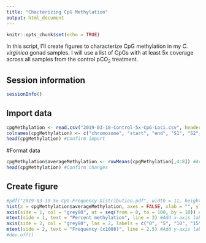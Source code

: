 ```yaml
---
title: "Chacterizing CpG Methylation"
output: html_document
---
```


```r
knitr::opts_chunk$set(echo = TRUE)
```

In this script, I'll create figures to characterize CpG methylation in my *C. virginica* gonad samples. I will use a list of CpGs with at least 5x coverage across all samples from the control pCO<sub>2</sub> treatment.

## Session information

```r
sessionInfo()
```

## Import data

```r
cpgMethylation <- read.csv("2019-03-18-Control-5x-CpG-Loci.csv", header = FALSE) #Import file with CpG methylation for all loci with 5x coverage
colnames(cpgMethylation) <- c("chromosome", "start", "end", "S1", "S2", "S3", "S4", "S5") #Add column names
head(cpgMethylation) #Confirm import
```

#Format data

```r
cpgMethylation$averageMethylation <- rowMeans(cpgMethylation[,4:8]) #Average methylation in sample columns and save as a new column
head(cpgMethylation) #Confirm changes
```

## Create figure

```r
#pdf("2019-03-19-5x-CpG-Frequency-Distribution.pdf", width = 11, height = 8.5)
hist(x = cpgMethylation$averageMethylation, axes = FALSE, xlab = "", ylab = "", main = "", col = "grey80", xaxs = "i", yaxs = "i") #Create base plot
axis(side = 1, col = "grey80", at = seq(from = 0, to = 100, by = 10)) #Add x-axis
mtext(side = 1, text = "Percent methylation", line = 3) #Add x-axis label
axis(side = 2, col = "grey80", las = 2, labels = c("0", "5", "10", "15"), at = c(0, 5000, 10000, 15000)) #add y-axis
mtext(side = 2, text = "Frequency (x1000)", line = 2.5) #Add y-axis label
#dev.off()
```

